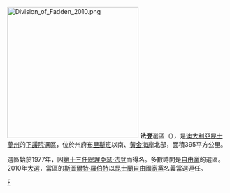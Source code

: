 [[File:Division_of_Fadden_2010.png|300px]]
'''法登'''選區（{{lang-en|Division of Fadden}}），是[[澳大利亞|澳大利亞]][[昆士蘭州|昆士蘭州]]的[[澳大利亞下議院|下議院]]選區，位於州府[[布里斯班|布里斯班]]以南、[[黄金海岸_(澳大利亚)|黃金海岸]]北部，面積395平方公里。

選區始於1977年，因[[澳大利亞總理|第十三任總理]][[亞瑟·法登|亞瑟·法登]]而得名。多數時間是[[澳大利亞自由黨|自由黨]]的選區。2010年[[2010年澳大利亞聯邦大選|大選]]，當區的[[斯圖爾特·羅伯特|斯圖爾特·羅伯特]]以[[昆士蘭自由國家黨|昆士蘭自由國家黨]]名義當選連任。
[[Category:澳大利亞國會選區|F]]